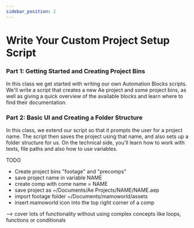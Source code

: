 ```yaml
---
sidebar_position: 2
---
```



# Write Your Custom Project Setup Script

### Part 1: Getting Started and Creating Project Bins

In this class we get started with writing our own Automation Blocks scripts. We'll write a script that creates a new Ae project and some project bins, as well as giving a quick overview of the available blocks and learn where to find their documentation.

### Part 2: Basic UI and Creating a Folder Structure

In this class, we extend our script so that it prompts the user for a project name. The script then saves the project using that name, and also sets up a folder structure for us.
On the technical side, you'll learn how to work with texts, file paths and also how to use variables.



TODO
- Create project bins "footage" and "precomps"
- save project name in variable NAME
- create comp with come name = NAME
- save project as ~/Documents/Ae Projects/NAME/NAME.aep
- import footage folder ~/Documents/mamoworld/assets
- insert mamoworld icon into the top right corner of a comp

--> cover lots of functionality without using complex concepts like loops, functions or conditionals